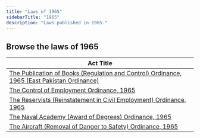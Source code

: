 ```yaml
---
title: "Laws of 1965"
sidebarTitle: "1965"
description: "Laws published in 1965."
---
```


## Browse the laws of 1965

| Act Title |
|-----------|
| [The Publication of Books (Regulation and Control) Ordinance, 1965 (East Pakistan Ordinance)](/laws/act-343) |
| [The Control of Employment Ordinance, 1965](/laws/act-342) |
| [The Reservists (Reinstatement in Civil Employment) Ordinance, 1965](/laws/act-341) |
| [The Naval Academy (Award of Degrees) Ordinance, 1965](/laws/act-340) |
| [The Aircraft (Removal of Danger to Safety) Ordinance, 1965](/laws/act-339) |
